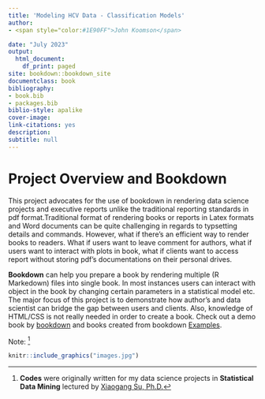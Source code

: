 ```yaml
--- 
title: 'Modeling HCV Data - Classification Models'
author:
- <span style="color:#1E90FF">John Koomson</span>

date: "July 2023"
output:
  html_document:
    df_print: paged
site: bookdown::bookdown_site
documentclass: book
bibliography:
- book.bib
- packages.bib
biblio-style: apalike
cover-image: 
link-citations: yes
description:
subtitle: null
---
```

# Project Overview and Bookdown{#intro}

This project advocates for the use of bookdown in rendering data science projects and executive reports unlike the traditional reporting standards in pdf format.Traditional format of rendering books or reports in Latex formats and Word documents can be quite challenging in regards to typsetting details and commands. However, what if there's an efficient way to render books to readers. What if users want to leave comment for authors, what if users want to interact with plots in book, what if clients want to access report without storing pdf's documentations on their personal drives.

**Bookdown** can help you prepare a book by rendering multiple (R Markedown) files into single book. In most instances users can interact with object in the book by changing certain parameters in a statistical model etc. The major focus of this project is to demonstrate how author's and data scientist can bridge the gap between users and clients. Also, knowledge of HTML/CSS is not really needed  in order to create a book. Check out a demo book by [bookdown](https://bookdown.org/yihui/bookdown/) and books created from bookdown [Examples](https://bookdown.org/).  

Note: ^[**Codes** were originally written for my data science projects in **Statistical Data Mining** lectured by [Xiaogang Su, Ph.D.](https://hb2504.utep.edu/Home/Profile?username=xsu)]



```r
knitr::include_graphics("images.jpg")
```




